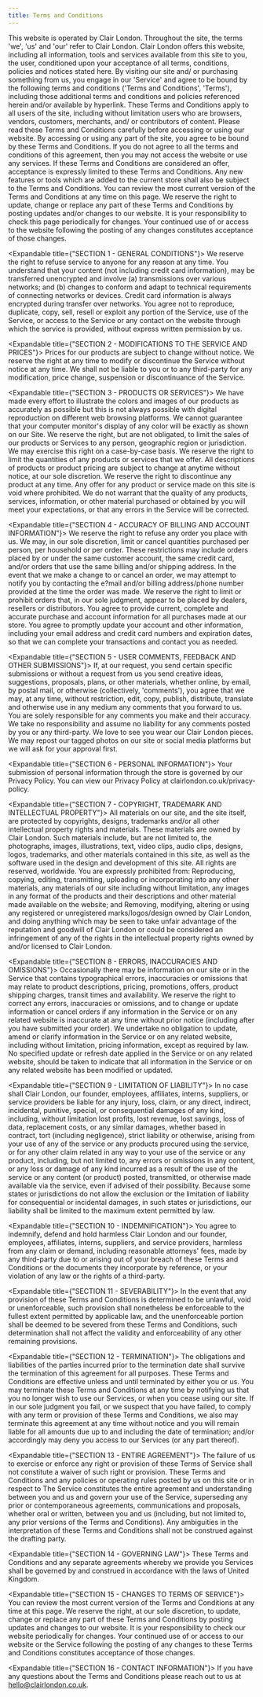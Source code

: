 ```yaml
---
title: Terms and Conditions
---
```

<Spacing size="sm" />
This website is operated by Clair London. Throughout the site, the terms 'we', 'us' and 'our' refer to Clair London. Clair London offers this website, including all information, tools and services available from this site to you, the user, conditioned upon your acceptance of all terms, conditions, policies and notices stated here.
<Spacing size="sm" />
By visiting our site and/ or purchasing something from us, you engage in our 'Service' and agree to be bound by the following terms and conditions ('Terms and Conditions', 'Terms'), including those additional terms and conditions and policies referenced herein and/or available by hyperlink. These Terms and Conditions apply to all users of the site, including without limitation users who are browsers, vendors, customers, merchants, and/ or contributors of content.
<Spacing size="sm" />
Please read these Terms and Conditions carefully before accessing or using our website. By accessing or using any part of the site, you agree to be bound by these Terms and Conditions. If you do not agree to all the terms and conditions of this agreement, then you may not access the website or use any services. If these Terms and Conditions are considered an offer, acceptance is expressly limited to these Terms and Conditions.
<Spacing size="sm" />
Any new features or tools which are added to the current store shall also be subject to the Terms and Conditions. You can review the most current version of the Terms and Conditions at any time on this page. We reserve the right to update, change or replace any part of these Terms and Conditions by posting updates and/or changes to our website. It is your responsibility to check this page periodically for changes. Your continued use of or access to the website following the posting of any changes constitutes acceptance of those changes.
<Spacing size="sm" />

<Expandable title={"SECTION 1 - GENERAL CONDITIONS"}>
We reserve the right to refuse service to anyone for any reason at any time. You understand that your content (not including credit card information), may be transferred unencrypted and involve (a) transmissions over various networks; and (b) changes to conform and adapt to technical requirements of connecting networks or devices. Credit card information is always encrypted during transfer over networks.
<Spacing size="sm" />
You agree not to reproduce, duplicate, copy, sell, resell or exploit any portion of the Service, use of the Service, or access to the Service or any contact on the website through which the service is provided, without express written permission by us.
</Expandable>

<Expandable title={"SECTION 2 - MODIFICATIONS TO THE SERVICE AND PRICES"}>
Prices for our products are subject to change without notice. We reserve the right at any time to modify or discontinue the Service without notice at any time.
<Spacing size="sm" />
We shall not be liable to you or to any third-party for any modification, price change, suspension or discontinuance of the Service.
</Expandable>

<Expandable title={"SECTION 3 - PRODUCTS OR SERVICES"}>
We have made every effort to illustrate the colors and images of our products as accurately as possible but this is not always possible with digital reproduction on different web browsing platforms. We cannot guarantee that your computer monitor's display of any color will be exactly as shown on our Site.
<Spacing size="sm" />
We reserve the right, but are not obligated, to limit the sales of our products or Services to any person, geographic region or jurisdiction. We may exercise this right on a case-by-case basis. We reserve the right to limit the quantities of any products or services that we offer. All descriptions of products or product pricing are subject to change at anytime without notice, at our sole discretion. We reserve the right to discontinue any product at any time. Any offer for any product or service made on this site is void where prohibited.
<Spacing size="sm" />
We do not warrant that the quality of any products, services, information, or other material purchased or obtained by you will meet your expectations, or that any errors in the Service will be corrected.
</Expandable>

<Expandable title={"SECTION 4 - ACCURACY OF BILLING AND ACCOUNT INFORMATION"}>
We reserve the right to refuse any order you place with us. We may, in our sole discretion, limit or cancel quantities purchased per person, per household or per order. These restrictions may include orders placed by or under the same customer account, the same credit card, and/or orders that use the same billing and/or shipping address. In the event that we make a change to or cancel an order, we may attempt to notify you by contacting the e?mail and/or billing address/phone number provided at the time the order was made. We reserve the right to limit or prohibit orders that, in our sole judgment, appear to be placed by dealers, resellers or distributors.
<Spacing size="sm" />
You agree to provide current, complete and accurate purchase and account information for all purchases made at our store. You agree to promptly update your account and other information, including your email address and credit card numbers and expiration dates, so that we can complete your transactions and contact you as needed.
</Expandable>

<Expandable title={"SECTION 5 - USER COMMENTS, FEEDBACK AND OTHER SUBMISSIONS"}>
If, at our request, you send certain specific submissions or without a request from us you send creative ideas, suggestions, proposals, plans, or other materials, whether online, by email, by postal mail, or otherwise (collectively, 'comments'), you agree that we may, at any time, without restriction, edit, copy, publish, distribute, translate and otherwise use in any medium any comments that you forward to us. You are solely responsible for any comments you make and their accuracy. We take no responsibility and assume no liability for any comments posted by you or any third-party.
<Spacing size="sm" />
We love to see you wear our Clair London pieces. We may repost our tagged photos on our site or social media platforms but we will ask for your approval first. 
</Expandable>

<Expandable title={"SECTION 6 - PERSONAL INFORMATION"}>
Your submission of personal information through the store is governed by our Privacy Policy. You can view our Privacy Policy at clairlondon.co.uk/privacy-policy.
</Expandable>

<Expandable title={"SECTION 7 - COPYRIGHT, TRADEMARK AND INTELLECTUAL PROPERTY"}>
All materials on our site, and the site itself, are protected by copyrights, designs, trademarks and/or all other intellectual property rights and materials.
<Spacing size="sm" />
These materials are owned by Clair London. Such materials include, but are not limited to, the photographs, images, illustrations, text, video clips, audio clips, designs, logos, trademarks, and other materials contained in this site, as well as the software used in the design and development of this site. All rights are reserved, worldwide.
<Spacing size="sm" />
You are expressly prohibited from:
<Spacing size="sm" />
Reproducing, copying, editing, transmitting, uploading or incorporating into any other materials, any materials of our site including without limitation, any images in any format of the products and their descriptions and other material made available on the website; and
<Spacing size="sm" />
Removing, modifying, altering or using any registered or unregistered marks/logos/design owned by Clair London, and doing anything which may be seen to take unfair advantage of the reputation and goodwill of Clair London or could be considered an infringement of any of the rights in the intellectual property rights owned by and/or licensed to Clair London.
</Expandable>

<Expandable title={"SECTION 8 - ERRORS, INACCURACIES AND OMISSIONS"}>
Occasionally there may be information on our site or in the Service that contains typographical errors, inaccuracies or omissions that may relate to product descriptions, pricing, promotions, offers, product shipping charges, transit times and availability. We reserve the right to correct any errors, inaccuracies or omissions, and to change or update information or cancel orders if any information in the Service or on any related website is inaccurate at any time without prior notice (including after you have submitted your order).
<Spacing size="sm" />
We undertake no obligation to update, amend or clarify information in the Service or on any related website, including without limitation, pricing information, except as required by law. No specified update or refresh date applied in the Service or on any related website, should be taken to indicate that all information in the Service or on any related website has been modified or updated.
</Expandable>

<Expandable title={"SECTION 9 - LIMITATION OF LIABILITY"}>
In no case shall Clair London, our founder, employees, affiliates, interns, suppliers, or service providers be liable for any injury, loss, claim, or any direct, indirect, incidental, punitive, special, or consequential damages of any kind, including, without limitation lost profits, lost revenue, lost savings, loss of data, replacement costs, or any similar damages, whether based in contract, tort (including negligence), strict liability or otherwise, arising from your use of any of the service or any products procured using the service, or for any other claim related in any way to your use of the service or any product, including, but not limited to, any errors or omissions in any content, or any loss or damage of any kind incurred as a result of the use of the service or any content (or product) posted, transmitted, or otherwise made available via the service, even if advised of their possibility. Because some states or jurisdictions do not allow the exclusion or the limitation of liability for consequential or incidental damages, in such states or jurisdictions, our liability shall be limited to the maximum extent permitted by law.
</Expandable>

<Expandable title={"SECTION 10 - INDEMNIFICATION"}>
You agree to indemnify, defend and hold harmless Clair London and our founder, employees, affiliates, interns, suppliers, and service providers, harmless from any claim or demand, including reasonable attorneys' fees, made by any third-party due to or arising out of your breach of these Terms and Conditions or the documents they incorporate by reference, or your violation of any law or the rights of a third-party.
</Expandable>

<Expandable title={"SECTION 11 - SEVERABILITY"}>
In the event that any provision of these Terms and Conditions is determined to be unlawful, void or unenforceable, such provision shall nonetheless be enforceable to the fullest extent permitted by applicable law, and the unenforceable portion shall be deemed to be severed from these Terms and Conditions, such determination shall not affect the validity and enforceability of any other remaining provisions.
</Expandable>

<Expandable title={"SECTION 12 - TERMINATION"}>
The obligations and liabilities of the parties incurred prior to the termination date shall survive the termination of this agreement for all purposes.
<Spacing size="sm" />
These Terms and Conditions are effective unless and until terminated by either you or us. You may terminate these Terms and Conditions at any time by notifying us that you no longer wish to use our Services, or when you cease using our site.
<Spacing size="sm" />
If in our sole judgment you fail, or we suspect that you have failed, to comply with any term or provision of these Terms and Conditions, we also may terminate this agreement at any time without notice and you will remain liable for all amounts due up to and including the date of termination; and/or accordingly may deny you access to our Services (or any part thereof).
</Expandable>

<Expandable title={"SECTION 13 - ENTIRE AGREEMENT"}>
The failure of us to exercise or enforce any right or provision of these Terms of Service shall not constitute a waiver of such right or provision.
<Spacing size="sm" />
These Terms and Conditions and any policies or operating rules posted by us on this site or in respect to The Service constitutes the entire agreement and understanding between you and us and govern your use of the Service, superseding any prior or contemporaneous agreements, communications and proposals, whether oral or written, between you and us (including, but not limited to, any prior versions of the Terms and Conditions).
<Spacing size="sm" />
Any ambiguities in the interpretation of these Terms and Conditions shall not be construed against the drafting party.
</Expandable>

<Expandable title={"SECTION 14 - GOVERNING LAW"}>
These Terms and Conditions and any separate agreements whereby we provide you Services shall be governed by and construed in accordance with the laws of United Kingdom.
</Expandable>

<Expandable title={"SECTION 15 - CHANGES TO TERMS OF SERVICE"}>
You can review the most current version of the Terms and Conditions at any time at this page.
<Spacing size="sm" />
We reserve the right, at our sole discretion, to update, change or replace any part of these Terms and Conditions by posting updates and changes to our website. It is your responsibility to check our website periodically for changes. Your continued use of or access to our website or the Service following the posting of any changes to these Terms and Conditions constitutes acceptance of those changes.
</Expandable>

<Expandable title={"SECTION 16 - CONTACT INFORMATION"}>
If you have any questions about the Terms and Conditions please reach out to us at hello@clairlondon.co.uk.
</Expandable>